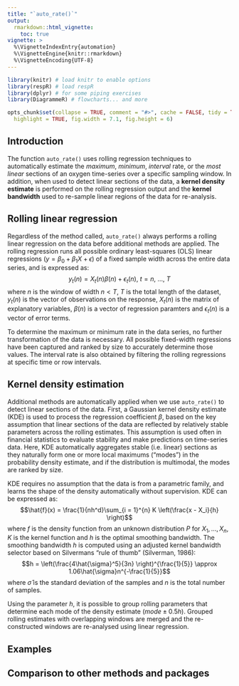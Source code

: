 ```yaml
---
title: "`auto_rate()`"
output:
  rmarkdown::html_vignette:
    toc: true
vignette: >
  %\VignetteIndexEntry{automation}
  %\VignetteEngine{knitr::rmarkdown}
  %\VignetteEncoding{UTF-8}
---
```


```r
library(knitr) # load knitr to enable options
library(respR) # load respR
library(dplyr) # for some piping exercises
library(DiagrammeR) # flowcharts... and more

opts_chunk$set(collapse = TRUE, comment = "#>", cache = FALSE, tidy = TRUE,
  highlight = TRUE, fig.width = 7.1, fig.height = 6)
```

## Introduction

The function `auto_rate()` uses rolling regression techniques to automatically estimate the *maximum*, *minimum*, *interval* rate, or the *most linear* sections of an oxygen time-series over a specific sampling window. 
In addition, when used to detect linear sections of the data, a **kernel density estimate** is performed on the rolling regression output and the **kernel bandwidth** used to re-sample linear regions of the data for re-analysis. 

<!-- The diagram below illustrates the main processes involved in producing the different outputs of the function: -->

<!-- ### Working in the Tidyverse -->

<!-- `respR` integrates nicely in the [Tidyverse](https://www.tidyverse.org/), specifically with `dplyr` functions e.g. `select()`, `filter()` and `mutate()`, and `magrittr` pipe operators ("`%>%`") to clearly express workflows in an organised sequence. For more information about using pipes in particular, see the ["Pipes" chapter](http://r4ds.had.co.nz/pipes.html) in the online R for Data Science book. -->

<!-- We load the data, `sardine.rd`, which contains approximately 2.1 hours (7,513 data points) of a single respirometry experiment. -->

<!-- ```{r} -->
<!-- library(respR) -->
<!-- data("sardine.rd") -->
<!-- ?sardine.rd # run this to see notes about the dataset -->
<!-- ``` -->


<!-- ```{r, echo = F} -->
<!-- library(DiagrammeR) -->
<!-- grViz(" -->
<!-- digraph a_nice_graph { -->

<!-- # node definitions with substituted label text -->

<!-- node [fontname = Helvetica, shape = circle]         -->
<!-- rd [label = 'Raw Data'] -->

<!-- node [fontname = Helvetica, shape = rectangle]         -->
<!-- rr [label = '1. Rolling linear regression'] -->
<!-- kd [label = '2. Kernel density\nestimates'] -->
<!-- re [label = '3. Bin resampling'] -->
<!-- lr [label = '4. Linear regression'] -->
<!-- ar [label = '5. Rank'] -->
<!-- fi [label = '6. Filter'] -->

<!-- node [fontname = Menlo, shape = none] -->
<!-- au [label = 'auto_rate()'] -->
<!-- li [label = 'linear'] -->
<!-- mm [label = 'max, min'] -->
<!-- in [label = 'interval'] -->

<!-- # edge definitions with the node IDs -->

<!-- rd -> au -> rr -> ar -> mm -->
<!-- rr -> kd -> re -> lr -> ar -> li -->
<!-- rr -> fi -> in -->

<!-- }") -->
<!-- ``` -->


## Rolling linear regression

Regardless of the method called, `auto_rate()` always performs a rolling linear regression on the data before additional methods are applied. 
The rolling regression runs all possible ordinary least-squares (OLS) linear regressions $(y = \beta_0 + \beta_1 X + \epsilon)$ of a fixed sample width across the entire data series, and is expressed as: $$y_t(n) = X_t(n) \beta (n) + \epsilon_t(n), \ t = n,\ ...,\ T$$ where $n$ is the window of width $n < T$, $T$ is the total length of the dataset, $y_t(n)$ is the vector of observations on the response, $X_t(n)$ is the matrix of explanatory variables, $\beta (n)$ is a vector of regression paramters and $\epsilon_t(n)$ is a vector of error terms. 

<!-- Commonly applied in financial statistics, rolling regression can be used to rapidly assess trends and stability in time-series datasets.  -->

<!-- By default, `auto_rate()` uses a rolling window of 0.2 multiplied by the total length of the number of data samples, or total time elapsed. This can be adjusted using the `width` argument as a proportion (`width = 0.1`) or a fixed number (`width = 2000`). -->

To determine the maximum or minimum rate in the data series, no further transformation of the data is necessary. 
All possible fixed-width regressions have been captured and ranked by size to accurately determine those values.
The interval rate is also obtained by filtering the rolling regressions at specific time or row intervals.

## Kernel density estimation 

Additional methods are automatically applied when we use `auto_rate()` to detect linear sections of the data. 
First, a Gaussian kernel density estimate (KDE) is used to process the regression coefficient $\beta$, based on the key assumption that linear sections of the data are reflected by relatively stable parameters across the rolling estimates.
This assumption is used often in financial statistics to evaluate stability and make predictions on time-series data.
Here, KDE automatically aggregates stable (i.e. linear) sections as they naturally form one or more local maximums ("modes") in the probability density estimate, and if the distribution is multimodal, the modes are ranked by size.

KDE requires no assumption that the data is from a parametric family, and learns the shape of the density automatically without supervision.
KDE can be expressed as: $$\hat{f}(x) = \frac{1}{nh^d}\sum_{i = 1}^{n} K \left(\frac{x - X_i}{h} \right)$$ where $f$ is the density function from an unknown distribution $P$ for $X_1,...,X_n$, $K$ is the kernel function and $h$ is the optimal smoothing bandwidth.
The smoothing bandwidth $h$ is computed using an adjusted kernel bandwidth selector based on Silvermans "rule of thumb" (Silverman, 1986): $$h = \left(\frac{4\hat{\sigma}^5}{3n} \right)^{\frac{1}{5}} \approx 1.06\hat{\sigma}n^{-\frac{1}{5}}$$ where $\hat{\sigma}$ is the standard deviation of the samples and $n$ is the total number of samples. 

Using the parameter $h$, it is possible to group rolling parameters that determine each mode of the density estimate ($mode \pm 0.5h$).
Grouped rolling estimates with overlapping windows are merged and the re-constructed windows are re-analysed using linear regression.

## Examples

## Comparison to other methods and packages {#compare}

